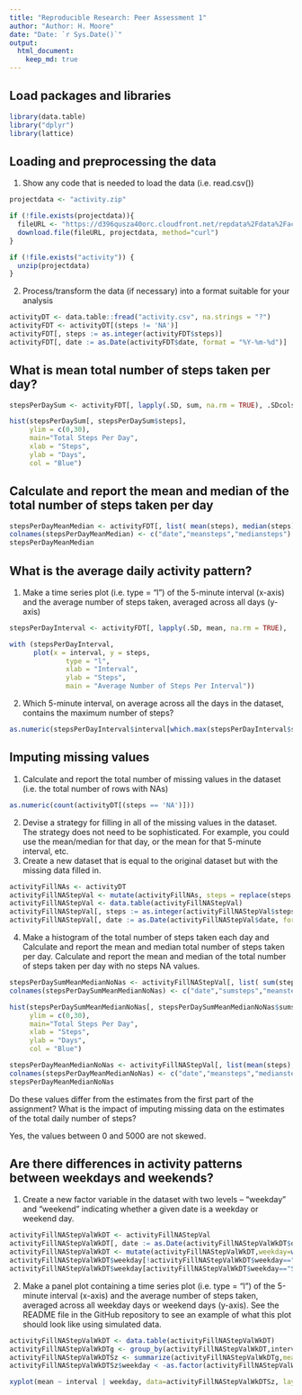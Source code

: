 ```yaml
---
title: "Reproducible Research: Peer Assessment 1"
author: "Author: H. Moore"
date: "Date: `r Sys.Date()`"
output: 
  html_document:
    keep_md: true
---
```


## Load packages and libraries
```r
library(data.table)
library("dplyr")
library(lattice)
```

## Loading and preprocessing the data
 1. Show any code that is needed to load the data (i.e. read.csv())
```r
projectdata <- "activity.zip"

if (!file.exists(projectdata)){
  fileURL <- "https://d396qusza40orc.cloudfront.net/repdata%2Fdata%2Factivity.zip"
  download.file(fileURL, projectdata, method="curl")
}  

if (!file.exists("activity")) { 
  unzip(projectdata) 
}
```

2. Process/transform the data (if necessary) into a format suitable for your analysis
```r
activityDT <- data.table::fread("activity.csv", na.strings = "?")
activityFDT <- activityDT[(steps != 'NA')]
activityFDT[, steps := as.integer(activityFDT$steps)]
activityFDT[, date := as.Date(activityFDT$date, format = "%Y-%m-%d")]
```


## What is mean total number of steps taken per day?
```r
stepsPerDaySum <- activityFDT[, lapply(.SD, sum, na.rm = TRUE), .SDcols = c("steps"), by = date]

hist(stepsPerDaySum[, stepsPerDaySum$steps], 
     ylim = c(0,30),
     main="Total Steps Per Day",
     xlab = "Steps",
     ylab = "Days",
     col = "Blue")
```

## Calculate and report the mean and median of the total number of steps taken per day
```r
stepsPerDayMeanMedian <- activityFDT[, list( mean(steps), median(steps)), by = date]
colnames(stepsPerDayMeanMedian) <- c("date","meansteps","mediansteps")
stepsPerDayMeanMedian
```

## What is the average daily activity pattern?

1. Make a time series plot (i.e. type = "l") of the 5-minute interval (x-axis) and the average number of steps taken, averaged across all days (y-axis)
```r
stepsPerDayInterval <- activityFDT[, lapply(.SD, mean, na.rm = TRUE), .SDcols = c("steps"), by = interval]

with (stepsPerDayInterval, 
      plot(x = interval, y = steps,
              type = "l",
              xlab = "Interval",
              ylab = "Steps",
              main = "Average Number of Steps Per Interval"))
```

2. Which 5-minute interval, on average across all the days in the dataset, contains the maximum number of steps?
```r
as.numeric(stepsPerDayInterval$interval[which.max(stepsPerDayInterval$steps)])
```

## Imputing missing values

1. Calculate and report the total number of missing values in the dataset (i.e. the total number of rows with NAs)
```r
as.numeric(count(activityDT[(steps == 'NA')]))
```

2. Devise a strategy for filling in all of the missing values in the dataset. The strategy does not need to be sophisticated. For example, you could use the mean/median for that day, or the mean for that 5-minute interval, etc.
3. Create a new dataset that is equal to the original dataset but with the missing data filled in.
```r
activityFillNAs <- activityDT
activityFillNAStepVal <- mutate(activityFillNAs, steps = replace(steps, steps=='NA', 0))
activityFillNAStepVal <- data.table(activityFillNAStepVal)
activityFillNAStepVal[, steps := as.integer(activityFillNAStepVal$steps)]
activityFillNAStepVal[, date := as.Date(activityFillNAStepVal$date, format = "%Y-%m-%d")]
```

4. Make a histogram of the total number of steps taken each day and Calculate and report the mean and median total number of steps taken per day.  Calculate and report the mean and median of the total number of steps taken per day with no steps NA values.
```r
stepsPerDaySumMeanMedianNoNas <- activityFillNAStepVal[, list( sum(steps), mean(steps), median(steps)), by = date]
colnames(stepsPerDaySumMeanMedianNoNas) <- c("date","sumsteps","meansteps","mediansteps")

hist(stepsPerDaySumMeanMedianNoNas[, stepsPerDaySumMeanMedianNoNas$sumsteps], 
     ylim = c(0,30),
     main="Total Steps Per Day",
     xlab = "Steps",
     ylab = "Days",
     col = "Blue")
```

```r
stepsPerDayMeanMedianNoNas <- activityFillNAStepVal[, list(mean(steps), median(steps)), by = date]
colnames(stepsPerDayMeanMedianNoNas) <- c("date","meansteps","mediansteps")
stepsPerDayMeanMedianNoNas
```

Do these values differ from the estimates from the first part of the assignment? What is the impact of imputing missing data on the estimates of the total daily number of steps? 

 Yes, the values between 0 and 5000 are not skewed.


## Are there differences in activity patterns between weekdays and weekends?

1. Create a new factor variable in the dataset with two levels – “weekday” and “weekend” indicating whether a given date is a weekday or weekend day.
```r
activityFillNAStepValWkDT <- activityFillNAStepVal
activityFillNAStepValWkDT[, date := as.Date(activityFillNAStepValWkDT$date)]
activityFillNAStepValWkDT <- mutate(activityFillNAStepValWkDT,weekday=weekdays(date))
activityFillNAStepValWkDT$weekday[!activityFillNAStepValWkDT$weekday=="Saturday" & !activityFillNAStepValWkDT$weekday=="Sunday"]<-"Weekday"
activityFillNAStepValWkDT$weekday[activityFillNAStepValWkDT$weekday=="Saturday" | activityFillNAStepValWkDT$weekday=="Sunday"]<-"Weekend"
```

2. Make a panel plot containing a time series plot (i.e. type = "l") of the 5-minute interval (x-axis) and the average number of steps taken, averaged across all weekday days or weekend days (y-axis). See the README file in the GitHub repository to see an example of what this plot should look like using simulated data.
```r
activityFillNAStepValWkDT <- data.table(activityFillNAStepValWkDT)
activityFillNAStepValWkDTg <- group_by(activityFillNAStepValWkDT,interval,weekday)
activityFillNAStepValWkDTSz <- summarize(activityFillNAStepValWkDTg,mean=mean(steps))
activityFillNAStepValWkDTSz$weekday < -as.factor(activityFillNAStepValWkDTSz$weekday)

xyplot(mean ~ interval | weekday, data=activityFillNAStepValWkDTSz, layout=c(1,2), type="l")
```
